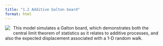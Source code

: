 ```yaml
---
title: "1.2 Additive Galton board"
format: html
---
```


[![](1.2-galtonBoard-Additive.png)](1.2-galtonBoard-Additive.nlogo){style="float:left; margin-right:10px; margin-bottom:5px;"} This model simulates a Galton board, which demonstrates both the central limit theorem of statistics as it relates to additive processes, and also the expected displacement associated with a 1-D random walk.

